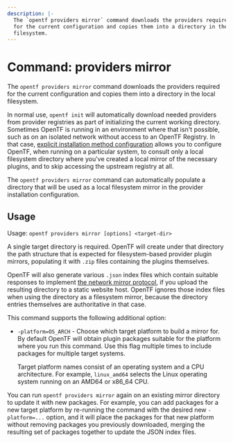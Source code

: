 ```yaml
---
description: |-
  The `opentf providers mirror` command downloads the providers required
  for the current configuration and copies them into a directory in the local
  filesystem.
---
```


# Command: providers mirror

The `opentf providers mirror` command downloads the providers required
for the current configuration and copies them into a directory in the local
filesystem.

In normal use, `opentf init` will automatically download needed providers
from provider registries as part of initializing the current working directory.
Sometimes OpenTF is running in an environment where that isn't possible,
such as on an isolated network without access to an OpenTF Registry. In
that case,
[explicit installation method configuration](/docs/cli/config/config-file#explicit-installation-method-configuration)
allows you to configure OpenTF, when running on a particular system, to
consult only a local filesystem directory where you've created a local mirror
of the necessary plugins, and to skip accessing the upstream registry at all.

The `opentf providers mirror` command can automatically populate a directory
that will be used as a local filesystem mirror in the provider installation
configuration.

## Usage

Usage: `opentf providers mirror [options] <target-dir>`

A single target directory is required. OpenTF will create under that
directory the path structure that is expected for filesystem-based provider
plugin mirrors, populating it with `.zip` files containing the plugins
themselves.

OpenTF will also generate various `.json` index files which contain suitable
responses to implement
[the network mirror protocol](/docs/internals/provider-network-mirror-protocol),
if you upload the resulting directory to a static website host. OpenTF
ignores those index files when using the directory as a filesystem mirror,
because the directory entries themselves are authoritative in that case.

This command supports the following additional option:

* `-platform=OS_ARCH` - Choose which target platform to build a mirror for.
  By default OpenTF will obtain plugin packages suitable for the platform
  where you run this command. Use this flag multiple times to include packages
  for multiple target systems.

  Target platform names consist of an operating system and a CPU
  architecture. For example, `linux_amd64` selects the Linux operating system
  running on an AMD64 or x86_64 CPU.

You can run `opentf providers mirror` again on an existing mirror directory
to update it with new packages. For example, you can add packages for a new
target platform by re-running the command with the desired new `-platform=...`
option, and it will place the packages for that new platform without removing
packages you previously downloaded, merging the resulting set of packages
together to update the JSON index files.
